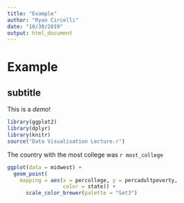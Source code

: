 ---
title: "Example"
author: "Ryan Circelli"
date: "10/30/2019"
output: html_document
---

# Example
## subtitle
This is a *demo*!

```{r loading_things, ggplot, echo=FALSE, include=FALSE}
library(ggplot2)
library(dplyr)
library(knitr)
source("Data Visualisation Lecture.r")
```

The country with the most college was `r most_college`

```{r plot}
ggplot(data = midwest) +
  geom_point(
    mapping = aes(x = percollege, y = percadultpoverty,
                  color = state)) +
      scale_color_brewer(palette = "Set3")
```